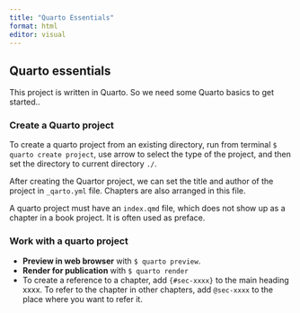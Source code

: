 ```yaml
---
title: "Quarto Essentials"
format: html
editor: visual
---
```


## Quarto essentials  {#sec-quarto-essentials}

This project is written in Quarto. So we need some Quarto basics to get started..

### Create a Quarto project

To create a quarto project from an existing directory, run from terminal `$ quarto create project`, use arrow to select the type of the project, and then set the directory to current directory `./`.

After creating the Quartor project, we can set the title and author of the project in `_qarto.yml` file. Chapters are also arranged in this file.

A quarto project must have an `index.qmd` file, which does not show up as a chapter in a book project. It is often used as preface.

### Work with a quarto project

-   **Preview in web browser** with `$ quarto preview`.
-   **Render for publication** with `$ quarto render`
-   To create a reference to a chapter, add `{#sec-xxxx}` to the main heading xxxx. To refer to the chapter in other chapters, add `@sec-xxxx` to the place where you want to refer it.
